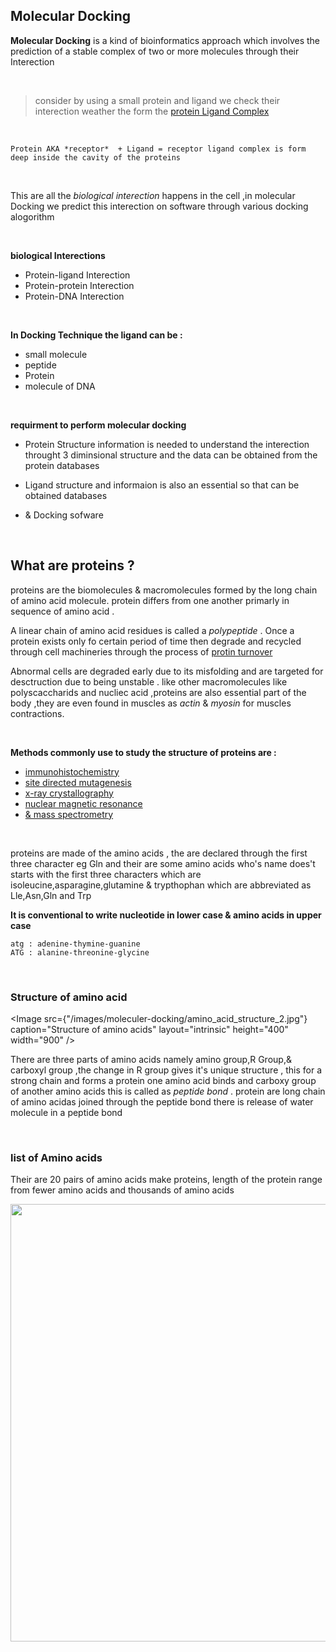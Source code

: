 
<Navbar />
<BlogTitle title="Introduction to Molecular Docking ❤" description="
- What are proteins
- Introduction to Molecular Docking
- Understanding the structure of protein
- Understanding the active site of protein
- Understanding the ligand structure
- Protein lignad Interection
- What makes a good target" />






## Molecular Docking



**Molecular Docking** is a kind of bioinformatics approach which involves the prediction of a stable complex of two or more molecules through their Interection

&nbsp;

> consider by using a small protein and ligand we check their interection weather the form the [protein Ligand Complex](https://en.wikipedia.org/wiki/Protein%E2%80%93ligand_complex)


&nbsp;

```
Protein AKA *receptor*  + Ligand = receptor ligand complex is form deep inside the cavity of the proteins
```

&nbsp;

This are all the *biological interection*  happens in the cell ,in molecular Docking we predict this interection on software through various docking alogorithm


&nbsp;


**biological Interections**

* Protein-ligand Interection
* Protein-protein Interection
* Protein-DNA Interection


&nbsp;


**In Docking Technique the ligand can be :**
* small molecule
* peptide 
* Protein
* molecule of DNA



&nbsp;


**requirment to perform molecular docking**


* Protein Structure information is needed to understand the interection throught 3 diminsional structure and the data can be obtained from the protein databases

* Ligand structure and informaion is also an essential so that can be obtained databases 

* & Docking sofware

&nbsp;

## What are proteins ?


proteins are the biomolecules & macromolecules formed by the long chain of amino acid molecule. protein differs from one another primarly in sequence of amino acid .

A linear chain of amino acid residues is called a *polypeptide* . Once a protein exists only fo certain period of time then degrade and recycled through cell machineries through the process of [protin turnover](https://en.wikipedia.org/wiki/Protein_turnover)

Abnormal cells are degraded early due to its misfolding and are targeted for desctruction due to being unstable . like other macromolecules like polyscaccharids and nucliec acid ,proteins are also essential part of the body ,they are even found in muscles as *actin* & *myosin* for muscles contractions.

&nbsp;

**Methods commonly use to study the structure of proteins are :**
* [immunohistochemistry](https://en.wikipedia.org/wiki/Immunohistochemistry)
* [site directed mutagenesis](https://en.wikipedia.org/wiki/Site-directed_mutagenesis)
* [x-ray crystallography](https://en.wikipedia.org/wiki/X-ray_crystallography)
* [nuclear magnetic resonance](https://en.wikipedia.org/wiki/Nuclear_magnetic_resonance)
* [& mass spectrometry](https://en.wikipedia.org/wiki/Mass_spectrometry)


&nbsp;

proteins are made of the amino acids , the are declared through the first three character eg Gln and their are some amino acids who's name does't starts with the first three characters which are isoleucine,asparagine,glutamine & trypthophan which are abbreviated as Lle,Asn,Gln and Trp

**It is conventional to write nucleotide in lower case & amino acids in upper case**

```
atg : adenine-thymine-guanine
ATG : alanine-threonine-glycine
```


&nbsp;

### Structure of amino acid

<Image src={"/images/moleculer-docking/amino_acid_structure_2.jpg"} 
caption="Structure of amino acids"
layout="intrinsic" height="400" width="900"
/>


There are three parts of amino acids namely amino group,R Group,& carboxyl group ,the change in R group gives it's unique structure , this for a strong chain and forms a protein one amino acid binds and carboxy group of another amino acids this is called as *peptide bond* . protein are long chain of amino acidas joined through the peptide bond
there is release of water molecule in a peptide bond


&nbsp;



### list of Amino acids

Their are 20 pairs of amino acids make proteins, length of the protein range from fewer amino acids and thousands of amino acids


<Image src="/images/moleculer-docking/list of amino acids.JPG" layout="intrinsic" height="700" width="900"/>